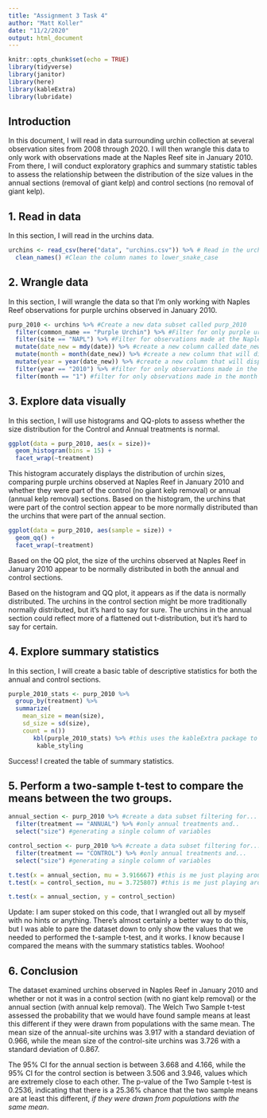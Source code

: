 ```yaml
---
title: "Assignment 3 Task 4"
author: "Matt Koller"
date: "11/2/2020"
output: html_document
---
```


```r
knitr::opts_chunk$set(echo = TRUE)
library(tidyverse)
library(janitor)
library(here)
library(kableExtra)
library(lubridate)
```

## Introduction

In this document, I will read in data surrounding urchin collection at several observation sites from 2008 through 2020. I will then wrangle this data to only work with observations made at the Naples Reef site in January 2010. From there, I will conduct exploratory graphics and summary statistic tables to assess the relationship between the distribution of the size values in the annual sections (removal of giant kelp) and control sections (no removal of giant kelp).

## 1. Read in data

In this section, I will read in the urchins data.

```r
urchins <- read_csv(here("data", "urchins.csv")) %>% # Read in the urchins.csv file from the data subfolder 
  clean_names() #Clean the column names to lower_snake_case
```

## 2. Wrangle data

In this section, I will wrangle the data so that I'm only working with Naples Reef observations for purple urchins observed in January 2010.

```r
purp_2010 <- urchins %>% #Create a new data subset called purp_2010
  filter(common_name == "Purple Urchin") %>% #Filter for only purple urchins
  filter(site == "NAPL") %>% #Filter for observations made at the Naples Reef site
  mutate(date_new = mdy(date)) %>% #create a new column called date_new that will format the date column in date format
  mutate(month = month(date_new)) %>% #create a new column that will display only the month
  mutate(year = year(date_new)) %>% #create a new column that will display only the year
  filter(year == "2010") %>% #filter for only observations made in the year 2010
  filter(month == "1") #filter for only observations made in the month of January
```

## 3. Explore data visually

In this section, I will use histograms and QQ-plots to assess whether the size distribution for the Control and Annual treatments is normal.

```r
ggplot(data = purp_2010, aes(x = size))+
  geom_histogram(bins = 15) +
  facet_wrap(~treatment)
```

This histogram accurately displays the distribution of urchin sizes, comparing purple urchins observed at Naples Reef in January 2010 and whether they were part of the control (no giant kelp removal) or annual (annual kelp removal) sections. Based on the histogram, the urchins that were part of the control section appear to be more normally distributed than the urchins that were part of the annual section.

```r
ggplot(data = purp_2010, aes(sample = size)) +
  geom_qq() +
  facet_wrap(~treatment)
```

Based on the QQ plot, the size of the urchins observed at Naples Reef in January 2010 appear to be normally distributed in both the annual and control sections.

Based on the histogram and QQ plot, it appears as if the data is normally distributed. The urchins in the control section might be more traditionally normally distributed, but it's hard to say for sure. The urchins in the annual section could reflect more of a flattened out t-distribution, but it's hard to say for certain.

## 4. Explore summary statistics

In this section, I will create a basic table of descriptive statistics for both the annual and control sections. 

```r
purple_2010_stats <- purp_2010 %>% 
  group_by(treatment) %>% 
  summarize(
    mean_size = mean(size),
    sd_size = sd(size),
    count = n())
       kbl(purple_2010_stats) %>% #this uses the kableExtra package to make the summary stats table look neat and tidy!
        kable_styling
```

Success! I created the table of summary statistics.

## 5. Perform a two-sample t-test to compare the means between the two groups.

```r
annual_section <- purp_2010 %>% #create a data subset filtering for...
  filter(treatment == "ANNUAL") %>% #only annual treatments and..
  select("size") #generating a single column of variables

control_section <- purp_2010 %>% #create a data subset filtering for...
  filter(treatment == "CONTROL") %>% #only annual treatments and...
  select("size") #generating a single column of variables

t.test(x = annual_section, mu = 3.916667) #this is me just playing around, pls ignore
t.test(x = control_section, mu = 3.725807) #this is me just playing around, pls ignore

t.test(x = annual_section, y = control_section)

```

Update: I am super stoked on this code, that I wrangled out all by myself with no hints or anything. There's almost certainly a better way to do this, but I was able to pare the dataset down to only show the values that we needed to performed the t-sample t-test, and it works. I know  because I compared the means with the summary statistics tables. Woohoo!

## 6. Conclusion

The dataset examined urchins observed in Naples Reef in January 2010 and whether or not it was in a control section (with no giant kelp removal) or the annual section (with annual kelp removal). The Welch Two Sample t-test assessed the probability that we would have found sample means at least this different if they were drawn from populations with the same mean. The mean size of the annual-site urchins was 3.917 with a standard deviation of 0.966, while the mean size of the control-site urchins was 3.726 with a standard deviation of 0.867. 

The 95% CI for the annual section is between 3.668 and 4.166, while the 95% CI for the control section is between 3.506 and 3.946, values which are extremely close to each other. The p-value of the Two Sample t-test is 0.2536, indicating that there is a 25.36% chance that the two sample means are at least this different, *if they were drawn from populations with the same mean*.
